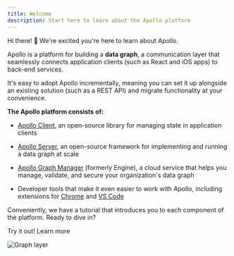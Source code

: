 ```yaml
---
title: Welcome
description: Start here to learn about the Apollo platform
---
```


Hi there! 👋 We're excited you're here to learn about Apollo.

Apollo is a platform for building a **data graph**, a communication layer that seamlessly connects application clients (such as React and iOS apps) to back-end services.

It's easy to adopt Apollo incrementally, meaning you can set it up alongside an existing solution (such as a REST API) and migrate functionality at your convenience.

**The Apollo platform consists of:**

- [Apollo Client](https://apollographql.com/docs/react/), an open-source library for managing state in application clients

- [Apollo Server](https://apollographql.com/docs/apollo-server/), an open-source framework for implementing and running a data graph at scale

- [Apollo Graph Manager](https://apollographql.com/docs/platform/graph-manager-overview) (formerly Engine), a cloud service that helps you manage, validate, and secure your organization's data graph

- Developer tools that make it even easier to work with Apollo, including extensions for [Chrome](https://apollographql.com/docs/react/features/developer-tooling/#apollo-client-devtools) and [VS Code](/platform/editor-plugins/)

Conveniently, we have a tutorial that introduces you to each component of the platform. Ready to dive in?


<ButtonWrapper>
  <ButtonLink size="large" color="branded" to="/tutorial/introduction">
    Try it out!
  </ButtonLink>
  <ButtonLink size="large" to="/intro/platform">
    Learn more
  </ButtonLink>
</ButtonWrapper>

![Graph layer](./img/platform.jpg)
